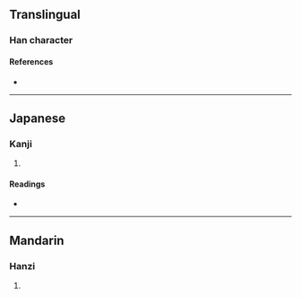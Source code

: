 {{character info/new}}
==Translingual==

===Han character===
{{Han char|rn=15|rad=冫|as=09|sn=11|four=31114|canj=IMMWG|ids=⿰冫垔}}

====References====
* {{Han ref|kx=0133.050|dkj=01678|dj=0297.100|hdz=10299.170|uh=51D0|ud=20944|bh=D468|bd=54376}}

----

==Japanese==

===Kanji===
{{ja-kanji|grade=|rs=冫09}}

# {{rfdef|ja|sort=冫09}}

====Readings====
* {{ja-readings|on=[[いん]] (in)|kun=}}

----

==Mandarin==

===Hanzi===
{{cmn-hanzi|pin=[[yīn]] ([[yin1]])|wg=yin<sup>1</sup>}}

# {{rfdef|cmn|sort=冫09}}